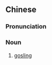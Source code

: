 {{also|幼鹅}}
==Chinese==
{{zh-forms|s=幼鹅}}

===Pronunciation===
{{zh-pron
|m=yòu'é
|cat=n
}}

===Noun===
{{zh-noun}}

# [[gosling]]

{{zh-cat|Baby animals}}